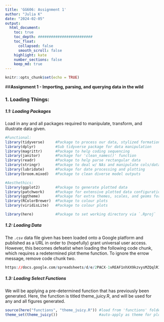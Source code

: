```yaml
---
title: 'GG606: Assignment 1'
author: "Julia K"
date: "2024-02-05"
output: 
  html_document:
    toc: true
    toc_depth: #########################
    toc_float: 
      collapsed: false
      smooth_scroll: false 
    highlight: kate
    number_sections: false
    keep_md: true 
---
```


```r
knitr::opts_chunk$set(echo = TRUE)
```

##**Assignment 1 - Importing, parsing, and querying data in the wild**


### 1. Loading Things: \

##### 1.1: Loading Packages \
Load in any and all packages required to manipulate, transform, and illustrate 
data given. 
```r
#Functional:
library(tidyverse)     #Package to process our data, stylized formation
library(dplyr)         #Sub tidyverse package for data manipulation 
library(magrittr)      #Package to help coding sequencing 
library(janitor)       #Package for 'clean_names()' function
library(readr)         #Package to help parse rectangular data
library(stringr)       #Package to deal w/ NAs and manipulate cols/data
library(lubridate)     #Package for date processing and plotting
library(broom.mixed)   #Package to clean diverse model outputs

#Aesthethics:
library(ggplot2)       #Package to generate plotted data
library(patchwork)     #Package for extensive plotted data configuration 
library(ggtheme)       #Package for extra themes, scales, and geoms for plotted data
library(RColorBrewer)  #Package to colour plots
library(viridisLite)   #Package to colour plots

library(here)          #Package to set working directory via `.Rproj`
```



##### 1.2: Loading Data \
The `.csv` data file given has been loaded onto a Google platform and published as
a URL in order to (hopefully) grant universal user access. However, this becomes defeatist when loading the following code chunk, which requires a redetermined
plot theme function. To ignore the errow message, remove code chunk two. 

```r
https://docs.google.com/spreadsheets/d/e/2PACX-1vREAF1nhXX9kzvysMZQqlRIM6XPnlrjDtlmhXb8OsRcHuu2S3SIpI-xQnieAmIlQWfAeMP-IklnCZhl/pubhtml?gid=1389465964&single=true
```


##### 1.3: Loading Select Functions \

We will be applying a pre-determined function that has previously been generated. Here, the function is titled theme_juicy.R, and will be used for any and all figures generated.
```r
source(here("functions", "theme_juicy.R")) #load from 'functions' folder
theme_set(theme_juicy())                   #auto-apply as theme for plots
```

